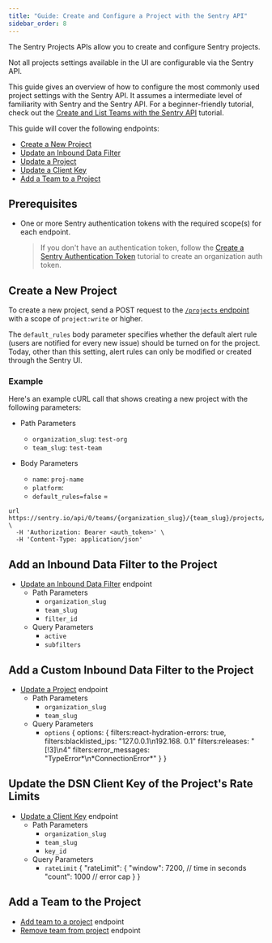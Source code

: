 ```yaml
---
title: "Guide: Create and Configure a Project with the Sentry API"
sidebar_order: 8
---
```


The Sentry Projects APIs allow you to create and configure Sentry projects.

<Note>

Not all projects settings available in the UI are configurable via the Sentry API.

</Note>

This guide gives an overview of how to configure the most commonly used project settings with the Sentry API. It assumes a intermediate level of familiarity with Sentry and the Sentry API. For a beginner-friendly tutorial, check out the [Create and List Teams with the Sentry API](/api/guides/teams-tutorial/) tutorial.

This guide will cover the following endpoints:

- [Create a New Project](/api/projects/create-a-new-project/)
- [Update an Inbound Data Filter](/api/projects/update-an-inbound-data-filter/)
- [Update a Project](/api/projects/update-a-project/)
- [Update a Client Key](/api/projects/update-a-client-key/)
- [Add a Team to a Project](/api/projects/add-a-team-to-a-project/)

## Prerequisites

- One or more Sentry authentication tokens with the required scope(s) for each endpoint.

  > If you don't have an authentication token, follow the [Create a Sentry Authentication Token](/api/guides/create-auth-token) tutorial to create an organization auth token.

## Create a New Project

To create a new project, send a POST request to the [`/projects` endpoint](/api/projects/create-a-new-project/) with a scope of `project:write` or higher.

The `default_rules` body parameter specifies whether the default alert rule (users are notified for every new issue) should be turned on for the project. Today, other than this setting, alert rules can only be modified or created through the Sentry UI.

### Example

Here's an example cURL call that shows creating a new project with the following parameters:

- Path Parameters

  - `organization_slug`: `test-org`
  - `team_slug`: `test-team`

- Body Parameters
  - `name`: `proj-name`
  - `platform`:
  - `default_rules=false` =

```cURL
url https://sentry.io/api/0/teams/{organization_slug}/{team_slug}/projects/ \
  -H 'Authorization: Bearer <auth_token>' \
  -H 'Content-Type: application/json'
```

## Add an Inbound Data Filter to the Project

- [Update an Inbound Data Filter](https://docs.sentry.io/api/projects/update-an-inbound-data-filter/) endpoint
  - Path Parameters
    - `organization_slug`
    - `team_slug`
    - `filter_id`
  - Query Parameters
    - `active`
    - `subfilters`

## Add a Custom Inbound Data Filter to the Project

- [Update a Project](https://docs.sentry.io/api/projects/update-a-project/) endpoint
  - Path Parameters
    - `organization_slug`
    - `team_slug`
  - Query Parameters
    - `options`
      {
      options: {
      filters:react-hydration-errors: true,
      filters:blacklisted_ips: "127.0.0.1\n192.168. 0.1"
      filters:releases: "[!3]\n4"
      filters:error_messages: "TypeError*\n*ConnectionError\*"
      }
      }

## Update the DSN Client Key of the Project's Rate Limits

- [Update a Client Key](https://docs.sentry.io/api/projects/update-a-client-key/) endpoint
  - Path Parameters
    - `organization_slug`
    - `team_slug`
    - `key_id`
  - Query Parameters
    - `rateLimit`
      {
      "rateLimit": {
      "window": 7200, // time in seconds
      "count": 1000 // error cap
      }
      }

## Add a Team to the Project

- [Add team to a project](https://docs.sentry.io/api/projects/add-a-team-to-a-project/) endpoint
- [Remove team from project](https://docs.sentry.io/api/projects/delete-a-team-from-a-project/) endpoint
